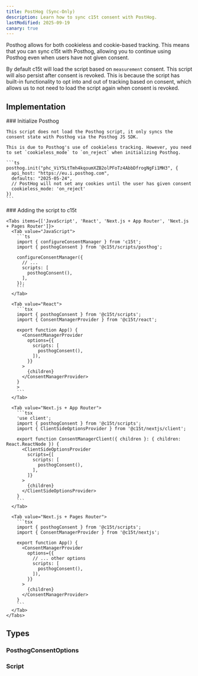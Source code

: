 ```yaml
---
title: PostHog (Sync-Only)
description: Learn how to sync c15t consent with PostHog.
lastModified: 2025-09-19
canary: true
---
```


Posthog allows for both cookieless and cookie-based tracking. This means that you can sync c15t with Posthog, allowing you to continue using Posthog even when users have not given consent.

By default c15t will load the script based on `measurement` consent. This script will also persist after consent is revoked. This is because the script has built-in functionality to opt into and out of tracking based on consent, which allows us to not need to load the script again when consent is revoked.

## Implementation

<Steps>
  <Step>
    ### Initialize Posthog

    This script does not load the Posthog script, it only syncs the consent state with Posthog via the Posthog JS SDK.

    This is due to Posthog's use of cookieless tracking. However, you need to set `cookieless_mode` to `on_reject` when initializing Posthog.

    ```ts
    posthog.init("phc_ViY5LtTmh4kqoumXZB2olPFoTz4AbbDfrogNgFi1MH3", {
      api_host: "https://eu.i.posthog.com",
      defaults: "2025-05-24",
      // PostHog will not set any cookies until the user has given consent
      cookieless_mode: 'on_reject'
    })
    ```
  </Step>

  <Step>
    ### Adding the script to c15t

    <Tabs items={['JavaScript', 'React', 'Next.js + App Router', 'Next.js + Pages Router']}>
      <Tab value="JavaScript">
        ```ts
        import { configureConsentManager } from 'c15t';
        import { posthogConsent } from '@c15t/scripts/posthog';

        configureConsentManager({
          // ... 
          scripts: [
            posthogConsent(),
          ],
        });
        ```
      </Tab>

      <Tab value="React">
        ```tsx
        import { posthogConsent } from '@c15t/scripts';
        import { ConsentManagerProvider } from '@c15t/react';

        export function App() { 
          <ConsentManagerProvider
            options={{
              scripts: [
                posthogConsent(),
              ]),
            }}
          >
            {children}
          </ConsentManagerProvider>
        }
        >
        ```
      </Tab>

      <Tab value="Next.js + App Router">
        ```tsx
        'use client';
        import { posthogConsent } from '@c15t/scripts';
        import { ClientSideOptionsProvider } from '@c15t/nextjs/client';

        export function ConsentManagerClient({ children }: { children: React.ReactNode }) { 
          <ClientSideOptionsProvider
            scripts={[
              scripts: [
                posthogConsent(),
              ],
            ]}
          >
            {children}
          </ClientSideOptionsProvider>
        }
        ```
      </Tab>

      <Tab value="Next.js + Pages Router">
        ```tsx
        import { posthogConsent } from '@c15t/scripts';
        import { ConsentManagerProvider } from '@c15t/nextjs';

        export function App() { 
          <ConsentManagerProvider
            options={{
              // ... other options
              scripts: [
                posthogConsent(),
              ]),
            }}
          >
            {children}
          </ConsentManagerProvider>
        }
        ```
      </Tab>
    </Tabs>
  </Step>
</Steps>

## Types

### PosthogConsentOptions

<AutoTypeTable path="./packages/scripts/src/posthog.ts" name="PosthogConsentOptions" />

### Script

<AutoTypeTable path="./packages/core/src/libs/script-loader/types.ts" name="Script" />
